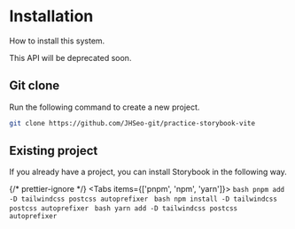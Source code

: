 
# Installation

How to install this system.

<Callout type="warning" emoji="⚠️">
  This API will be deprecated soon.
</Callout>

## Git clone

Run the following command to create a new project.

```bash
git clone https://github.com/JHSeo-git/practice-storybook-vite
```

## Existing project

If you already have a project, you can install Storybook in the following way.

{/* prettier-ignore */}
<Tabs items={['pnpm', 'npm', 'yarn']}>
  <Tab>
    ```bash
    pnpm add -D tailwindcss postcss autoprefixer
    ```
  </Tab>
  <Tab>
    ```bash
    npm install -D tailwindcss postcss autoprefixer
    ```
  </Tab>
  <Tab>
    ```bash
    yarn add -D tailwindcss postcss autoprefixer
    ```
  </Tab>
</Tabs>

